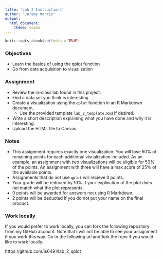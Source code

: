 ```yaml
---
title: 'Lab 2 Instructions'
author: "Jeremy Morris"
output: 
  html_document: 
    theme: cosmo
---
```


```r
knitr::opts_chunk$set(echo = TRUE)
```

### Objectives

* Learn the basics of using the qplot function
* Go from data acquisition to visualization

### Assignment

* Review the in-class lab found in this project.
* Find a data set you think is interesting.
* Create a visualization using the `qplot` function in an R Markdown document. 
    * Use the provided template `lab_2_template.Rmd` if desired.
* Write a short description explaining what you have done and why it is interesting.
* Upload the HTML file to Canvas.

### Notes

* This assignment requires exactly one visualization. You will lose 50% of remaining points for each additional visualization included. As an example, an assignment with two visualizations will be eligible for 50% of the points. An assignment with three will have a max score of 25% of the available points.
* Assignments that do not use `qplot` will recieve 0 points.
* Your grade will be reduced by 10% if your explination of the plot does not match what the plot represents.
* 0 points will be awarded for answers not using R Markdown.
* 2 points will be deducted if you do not put your name on the final product.

### Work locally
If you would prefer to work locally, you can fork the following repository from my GitHub account. Note that I will not be able to see your assignment if you work this way. Go to the following url and fork the repo if you would like to work locally.

https://github.com/is6491/lab_2_qplot